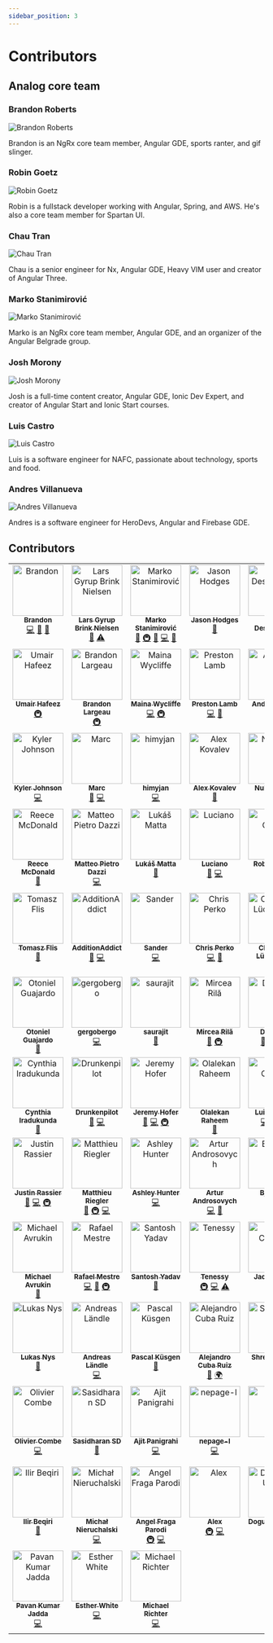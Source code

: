 ```yaml
---
sidebar_position: 3
---
```



# Contributors

## Analog core team

### Brandon Roberts

![Brandon Roberts](https://github.com/brandonroberts.png?size=240)

Brandon is an NgRx core team member, Angular GDE, sports ranter, and gif slinger.

### Robin Goetz

![Robin Goetz](https://github.com/goetzrobin.png?size=240)

Robin is a fullstack developer working with Angular, Spring, and AWS. He's also a core team member for Spartan UI.

### Chau Tran

![Chau Tran](https://github.com/nartc.png?size=240)

Chau is a senior engineer for Nx, Angular GDE, Heavy VIM user and creator of Angular Three.

### Marko Stanimirović

![Marko Stanimirović](https://github.com/markostanimirovic.png?size=240)

Marko is an NgRx core team member, Angular GDE, and an organizer of the Angular Belgrade group.

### Josh Morony

![Josh Morony](https://github.com/joshuamorony.png?size=240)

Josh is a full-time content creator, Angular GDE, Ionic Dev Expert, and creator of Angular Start and Ionic Start courses.

### Luis Castro

![Luis Castro](https://github.com/luishcastroc.png?size=240)

Luis is a software engineer for NAFC, passionate about technology, sports and food.

### Andres Villanueva

![Andres Villanueva](https://github.com/Villanuevand.png?size=240)

Andres is a software engineer for HeroDevs, Angular and Firebase GDE.

## Contributors

<!-- ALL-CONTRIBUTORS-LIST:START - Do not remove or modify this section -->
<!-- prettier-ignore-start -->
<!-- markdownlint-disable -->
<table>
  <tbody>
    <tr>
      <td align="center" valign="top" width="14.28%"><a href="https://brandonroberts.dev"><img src="https://avatars.githubusercontent.com/u/42211?v=4?s=100" width="100px;" alt="Brandon"/><br /><sub><b>Brandon</b></sub></a><br /><a href="https://github.com/analogjs/analog/commits?author=brandonroberts" title="Code">💻</a> <a href="https://github.com/analogjs/analog/commits?author=brandonroberts" title="Documentation">📖</a> <a href="#ideas-brandonroberts" title="Ideas, Planning, & Feedback">🤔</a></td>
      <td align="center" valign="top" width="14.28%"><a href="https://dev.to/layzee"><img src="https://avatars.githubusercontent.com/u/6364586?v=4?s=100" width="100px;" alt="Lars Gyrup Brink Nielsen"/><br /><sub><b>Lars Gyrup Brink Nielsen</b></sub></a><br /><a href="https://github.com/analogjs/analog/commits?author=LayZeeDK" title="Documentation">📖</a> <a href="https://github.com/analogjs/analog/commits?author=LayZeeDK" title="Tests">⚠️</a></td>
      <td align="center" valign="top" width="14.28%"><a href="https://dev.to/markostanimirovic"><img src="https://avatars.githubusercontent.com/u/17877290?v=4?s=100" width="100px;" alt="Marko Stanimirović"/><br /><sub><b>Marko Stanimirović</b></sub></a><br /><a href="#tool-markostanimirovic" title="Tools">🔧</a> <a href="#infra-markostanimirovic" title="Infrastructure (Hosting, Build-Tools, etc)">🚇</a> <a href="https://github.com/analogjs/analog/commits?author=markostanimirovic" title="Documentation">📖</a> <a href="https://github.com/analogjs/analog/commits?author=markostanimirovic" title="Code">💻</a> <a href="#design-markostanimirovic" title="Design">🎨</a></td>
      <td align="center" valign="top" width="14.28%"><a href="https://github.com/jasonhodges"><img src="https://avatars.githubusercontent.com/u/1988476?v=4?s=100" width="100px;" alt="Jason Hodges"/><br /><sub><b>Jason Hodges</b></sub></a><br /><a href="https://github.com/analogjs/analog/commits?author=jasonhodges" title="Documentation">📖</a></td>
      <td align="center" valign="top" width="14.28%"><a href="http://timdeschryver.dev"><img src="https://avatars.githubusercontent.com/u/28659384?v=4?s=100" width="100px;" alt="Tim Deschryver"/><br /><sub><b>Tim Deschryver</b></sub></a><br /><a href="#infra-timdeschryver" title="Infrastructure (Hosting, Build-Tools, etc)">🚇</a></td>
      <td align="center" valign="top" width="14.28%"><a href="http://dalenguyen.me"><img src="https://avatars.githubusercontent.com/u/14116156?v=4?s=100" width="100px;" alt="Dale Nguyen"/><br /><sub><b>Dale Nguyen</b></sub></a><br /><a href="https://github.com/analogjs/analog/commits?author=dalenguyen" title="Code">💻</a> <a href="#design-dalenguyen" title="Design">🎨</a></td>
      <td align="center" valign="top" width="14.28%"><a href="https://github.com/Villanuevand"><img src="https://avatars.githubusercontent.com/u/1209238?v=4?s=100" width="100px;" alt="Andrés Villanueva"/><br /><sub><b>Andrés Villanueva</b></sub></a><br /><a href="https://github.com/analogjs/analog/commits?author=Villanuevand" title="Documentation">📖</a> <a href="#translation-Villanuevand" title="Translation">🌍</a></td>
    </tr>
    <tr>
      <td align="center" valign="top" width="14.28%"><a href="https://umairhafeez.com"><img src="https://avatars.githubusercontent.com/u/6948878?v=4?s=100" width="100px;" alt="Umair Hafeez"/><br /><sub><b>Umair Hafeez</b></sub></a><br /><a href="#infra-umairhm" title="Infrastructure (Hosting, Build-Tools, etc)">🚇</a></td>
      <td align="center" valign="top" width="14.28%"><a href="https://github.com/Yberion"><img src="https://avatars.githubusercontent.com/u/4186385?v=4?s=100" width="100px;" alt="Brandon Largeau"/><br /><sub><b>Brandon Largeau</b></sub></a><br /><a href="#infra-Yberion" title="Infrastructure (Hosting, Build-Tools, etc)">🚇</a></td>
      <td align="center" valign="top" width="14.28%"><a href="https://mainawycliffe.dev/"><img src="https://avatars.githubusercontent.com/u/12270550?v=4?s=100" width="100px;" alt="Maina Wycliffe"/><br /><sub><b>Maina Wycliffe</b></sub></a><br /><a href="https://github.com/analogjs/analog/commits?author=mainawycliffe" title="Code">💻</a> <a href="#infra-mainawycliffe" title="Infrastructure (Hosting, Build-Tools, etc)">🚇</a></td>
      <td align="center" valign="top" width="14.28%"><a href="http://www.prestonlamb.com"><img src="https://avatars.githubusercontent.com/u/2006222?v=4?s=100" width="100px;" alt="Preston Lamb"/><br /><sub><b>Preston Lamb</b></sub></a><br /><a href="https://github.com/analogjs/analog/commits?author=pjlamb12" title="Code">💻</a> <a href="https://github.com/analogjs/analog/commits?author=pjlamb12" title="Documentation">📖</a></td>
      <td align="center" valign="top" width="14.28%"><a href="https://iamandrewluca.com"><img src="https://avatars.githubusercontent.com/u/1881266?v=4?s=100" width="100px;" alt="Andrew Luca"/><br /><sub><b>Andrew Luca</b></sub></a><br /><a href="https://github.com/analogjs/analog/commits?author=iamandrewluca" title="Code">💻</a></td>
      <td align="center" valign="top" width="14.28%"><a href="https://nartc.me"><img src="https://avatars.githubusercontent.com/u/25516557?v=4?s=100" width="100px;" alt="Chau Tran"/><br /><sub><b>Chau Tran</b></sub></a><br /><a href="https://github.com/analogjs/analog/commits?author=nartc" title="Code">💻</a> <a href="#infra-nartc" title="Infrastructure (Hosting, Build-Tools, etc)">🚇</a></td>
      <td align="center" valign="top" width="14.28%"><a href="https://github.com/simitch1"><img src="https://avatars.githubusercontent.com/u/20285365?v=4?s=100" width="100px;" alt="Simone "/><br /><sub><b>Simone </b></sub></a><br /><a href="https://github.com/analogjs/analog/commits?author=simitch1" title="Code">💻</a></td>
    </tr>
    <tr>
      <td align="center" valign="top" width="14.28%"><a href="http://kylerjohnson.dev"><img src="https://avatars.githubusercontent.com/u/75549176?v=4?s=100" width="100px;" alt="Kyler Johnson"/><br /><sub><b>Kyler Johnson</b></sub></a><br /><a href="https://github.com/analogjs/analog/commits?author=KylerJohnsonDev" title="Code">💻</a></td>
      <td align="center" valign="top" width="14.28%"><a href="https://marcjulian.de/?ref=github"><img src="https://avatars.githubusercontent.com/u/8985933?v=4?s=100" width="100px;" alt="Marc"/><br /><sub><b>Marc</b></sub></a><br /><a href="https://github.com/analogjs/analog/commits?author=marcjulian" title="Documentation">📖</a> <a href="https://github.com/analogjs/analog/commits?author=marcjulian" title="Code">💻</a></td>
      <td align="center" valign="top" width="14.28%"><a href="https://github.com/himyjan"><img src="https://avatars.githubusercontent.com/u/51815522?v=4?s=100" width="100px;" alt="himyjan"/><br /><sub><b>himyjan</b></sub></a><br /><a href="https://github.com/analogjs/analog/commits?author=himyjan" title="Code">💻</a></td>
      <td align="center" valign="top" width="14.28%"><a href="https://github.com/TicTak21"><img src="https://avatars.githubusercontent.com/u/44474697?v=4?s=100" width="100px;" alt="Alex Kovalev"/><br /><sub><b>Alex Kovalev</b></sub></a><br /><a href="https://github.com/analogjs/analog/commits?author=TicTak21" title="Documentation">📖</a></td>
      <td align="center" valign="top" width="14.28%"><a href="http://www.linkedin.com/in/nuhmanpk"><img src="https://avatars.githubusercontent.com/u/62880706?v=4?s=100" width="100px;" alt="Nuhman Pk"/><br /><sub><b>Nuhman Pk</b></sub></a><br /><a href="https://github.com/analogjs/analog/commits?author=nuhmanpk" title="Documentation">📖</a></td>
      <td align="center" valign="top" width="14.28%"><a href="https://github.com/miluoshi"><img src="https://avatars.githubusercontent.com/u/1130547?v=4?s=100" width="100px;" alt="Miloš Lajtman"/><br /><sub><b>Miloš Lajtman</b></sub></a><br /><a href="https://github.com/analogjs/analog/commits?author=miluoshi" title="Code">💻</a></td>
      <td align="center" valign="top" width="14.28%"><a href="https://www.youtube.com/c/CodeShotsWithProfanis"><img src="https://avatars.githubusercontent.com/u/7045092?v=4?s=100" width="100px;" alt="profanis"/><br /><sub><b>profanis</b></sub></a><br /><a href="https://github.com/analogjs/analog/commits?author=profanis" title="Code">💻</a></td>
    </tr>
    <tr>
      <td align="center" valign="top" width="14.28%"><a href="https://github.com/hrmcdonald"><img src="https://avatars.githubusercontent.com/u/39349270?v=4?s=100" width="100px;" alt="Reece McDonald"/><br /><sub><b>Reece McDonald</b></sub></a><br /><a href="https://github.com/analogjs/analog/commits?author=hrmcdonald" title="Documentation">📖</a></td>
      <td align="center" valign="top" width="14.28%"><a href="https://ilteoood.xyz/"><img src="https://avatars.githubusercontent.com/u/6383527?v=4?s=100" width="100px;" alt="Matteo Pietro Dazzi"/><br /><sub><b>Matteo Pietro Dazzi</b></sub></a><br /><a href="https://github.com/analogjs/analog/commits?author=ilteoood" title="Code">💻</a></td>
      <td align="center" valign="top" width="14.28%"><a href="http://lukasmatta.com"><img src="https://avatars.githubusercontent.com/u/4323927?v=4?s=100" width="100px;" alt="Lukáš Matta"/><br /><sub><b>Lukáš Matta</b></sub></a><br /><a href="https://github.com/analogjs/analog/commits?author=lukasmatta" title="Documentation">📖</a></td>
      <td align="center" valign="top" width="14.28%"><a href="http://ngrome.io"><img src="https://avatars.githubusercontent.com/u/281553?v=4?s=100" width="100px;" alt="Luciano"/><br /><sub><b>Luciano</b></sub></a><br /><a href="https://github.com/analogjs/analog/commits?author=lucianomurr" title="Documentation">📖</a> <a href="https://github.com/analogjs/analog/commits?author=lucianomurr" title="Code">💻</a></td>
      <td align="center" valign="top" width="14.28%"><a href="https://goetzrobin.github.io"><img src="https://avatars.githubusercontent.com/u/35136007?v=4?s=100" width="100px;" alt="Robin Goetz"/><br /><sub><b>Robin Goetz</b></sub></a><br /><a href="https://github.com/analogjs/analog/commits?author=goetzrobin" title="Code">💻</a></td>
      <td align="center" valign="top" width="14.28%"><a href="https://github.com/ch1ffa"><img src="https://avatars.githubusercontent.com/u/17417010?v=4?s=100" width="100px;" alt="Vadim Evseev"/><br /><sub><b>Vadim Evseev</b></sub></a><br /><a href="https://github.com/analogjs/analog/commits?author=ch1ffa" title="Code">💻</a></td>
      <td align="center" valign="top" width="14.28%"><a href="https://k9n.dev"><img src="https://avatars.githubusercontent.com/u/4279702?v=4?s=100" width="100px;" alt="Danny Koppenhagen"/><br /><sub><b>Danny Koppenhagen</b></sub></a><br /><a href="https://github.com/analogjs/analog/commits?author=d-koppenhagen" title="Documentation">📖</a> <a href="https://github.com/analogjs/analog/commits?author=d-koppenhagen" title="Code">💻</a></td>
    </tr>
    <tr>
      <td align="center" valign="top" width="14.28%"><a href="https://tomwebwalker.pl/"><img src="https://avatars.githubusercontent.com/u/11270899?v=4?s=100" width="100px;" alt="Tomasz Flis"/><br /><sub><b>Tomasz Flis</b></sub></a><br /><a href="https://github.com/analogjs/analog/commits?author=TomWebwalker" title="Documentation">📖</a></td>
      <td align="center" valign="top" width="14.28%"><a href="https://github.com/AdditionAddict"><img src="https://avatars.githubusercontent.com/u/48436581?v=4?s=100" width="100px;" alt="AdditionAddict"/><br /><sub><b>AdditionAddict</b></sub></a><br /><a href="https://github.com/analogjs/analog/commits?author=AdditionAddict" title="Documentation">📖</a> <a href="https://github.com/analogjs/analog/commits?author=AdditionAddict" title="Code">💻</a></td>
      <td align="center" valign="top" width="14.28%"><a href="https://www.linkedin.com/in/sander-t-0a461458"><img src="https://avatars.githubusercontent.com/u/17591696?v=4?s=100" width="100px;" alt="Sander"/><br /><sub><b>Sander</b></sub></a><br /><a href="https://github.com/analogjs/analog/commits?author=sand4rt" title="Code">💻</a></td>
      <td align="center" valign="top" width="14.28%"><a href="http://perko.dev"><img src="https://avatars.githubusercontent.com/u/5384791?v=4?s=100" width="100px;" alt="Chris Perko"/><br /><sub><b>Chris Perko</b></sub></a><br /><a href="https://github.com/analogjs/analog/commits?author=BaronVonPerko" title="Code">💻</a> <a href="https://github.com/analogjs/analog/commits?author=BaronVonPerko" title="Documentation">📖</a></td>
      <td align="center" valign="top" width="14.28%"><a href="https://christianlydemann.com"><img src="https://avatars.githubusercontent.com/u/9210691?v=4?s=100" width="100px;" alt="Christian Lüdemann"/><br /><sub><b>Christian Lüdemann</b></sub></a><br /><a href="https://github.com/analogjs/analog/commits?author=lydemann" title="Code">💻</a></td>
      <td align="center" valign="top" width="14.28%"><a href="http://yasser.page"><img src="https://avatars.githubusercontent.com/u/9917969?v=4?s=100" width="100px;" alt="Yasser"/><br /><sub><b>Yasser</b></sub></a><br /><a href="https://github.com/analogjs/analog/commits?author=yassernasc" title="Code">💻</a></td>
      <td align="center" valign="top" width="14.28%"><a href="https://github.com/MDyrcz5"><img src="https://avatars.githubusercontent.com/u/23345904?v=4?s=100" width="100px;" alt="Michał Dyrcz"/><br /><sub><b>Michał Dyrcz</b></sub></a><br /><a href="https://github.com/analogjs/analog/commits?author=MDyrcz5" title="Code">💻</a></td>
    </tr>
    <tr>
      <td align="center" valign="top" width="14.28%"><a href="https://github.com/otonielguajardo"><img src="https://avatars.githubusercontent.com/u/23427095?v=4?s=100" width="100px;" alt="Otoniel Guajardo"/><br /><sub><b>Otoniel Guajardo</b></sub></a><br /><a href="https://github.com/analogjs/analog/commits?author=otonielguajardo" title="Documentation">📖</a></td>
      <td align="center" valign="top" width="14.28%"><a href="https://github.com/gergobergo"><img src="https://avatars.githubusercontent.com/u/25322572?v=4?s=100" width="100px;" alt="gergobergo"/><br /><sub><b>gergobergo</b></sub></a><br /><a href="https://github.com/analogjs/analog/commits?author=gergobergo" title="Code">💻</a></td>
      <td align="center" valign="top" width="14.28%"><a href="https://github.com/saurajit"><img src="https://avatars.githubusercontent.com/u/3590300?v=4?s=100" width="100px;" alt="saurajit"/><br /><sub><b>saurajit</b></sub></a><br /><a href="https://github.com/analogjs/analog/commits?author=saurajit" title="Documentation">📖</a></td>
      <td align="center" valign="top" width="14.28%"><a href="http://www.monocube.com"><img src="https://avatars.githubusercontent.com/u/2464830?v=4?s=100" width="100px;" alt="Mircea Rilă"/><br /><sub><b>Mircea Rilă</b></sub></a><br /><a href="https://github.com/analogjs/analog/commits?author=zawasp" title="Documentation">📖</a> <a href="#infra-zawasp" title="Infrastructure (Hosting, Build-Tools, etc)">🚇</a></td>
      <td align="center" valign="top" width="14.28%"><a href="https://dafnik.me"><img src="https://avatars.githubusercontent.com/u/16242839?v=4?s=100" width="100px;" alt="Dominik"/><br /><sub><b>Dominik</b></sub></a><br /><a href="https://github.com/analogjs/analog/commits?author=Dafnik" title="Documentation">📖</a> <a href="https://github.com/analogjs/analog/commits?author=Dafnik" title="Code">💻</a> <a href="#infra-Dafnik" title="Infrastructure (Hosting, Build-Tools, etc)">🚇</a></td>
      <td align="center" valign="top" width="14.28%"><a href="https://henriquecustodia.dev"><img src="https://avatars.githubusercontent.com/u/5140430?v=4?s=100" width="100px;" alt="Henrique Custódia"/><br /><sub><b>Henrique Custódia</b></sub></a><br /><a href="https://github.com/analogjs/analog/commits?author=henriquecustodia" title="Documentation">📖</a></td>
      <td align="center" valign="top" width="14.28%"><a href="https://isoden.dev"><img src="https://avatars.githubusercontent.com/u/3771988?v=4?s=100" width="100px;" alt="ISODA Yu"/><br /><sub><b>ISODA Yu</b></sub></a><br /><a href="https://github.com/analogjs/analog/commits?author=isoden" title="Documentation">📖</a></td>
    </tr>
    <tr>
      <td align="center" valign="top" width="14.28%"><a href="http://cynthia-developer.netlify.com"><img src="https://avatars.githubusercontent.com/u/37863089?v=4?s=100" width="100px;" alt="Cynthia Iradukunda"/><br /><sub><b>Cynthia Iradukunda</b></sub></a><br /><a href="https://github.com/analogjs/analog/commits?author=ciradu2204" title="Documentation">📖</a></td>
      <td align="center" valign="top" width="14.28%"><a href="https://github.com/Drunkenpilot"><img src="https://avatars.githubusercontent.com/u/2257567?v=4?s=100" width="100px;" alt="Drunkenpilot"/><br /><sub><b>Drunkenpilot</b></sub></a><br /><a href="https://github.com/analogjs/analog/commits?author=Drunkenpilot" title="Documentation">📖</a> <a href="https://github.com/analogjs/analog/commits?author=Drunkenpilot" title="Code">💻</a></td>
      <td align="center" valign="top" width="14.28%"><a href="https://github.com/jeremyhofer"><img src="https://avatars.githubusercontent.com/u/17076628?v=4?s=100" width="100px;" alt="Jeremy Hofer"/><br /><sub><b>Jeremy Hofer</b></sub></a><br /><a href="https://github.com/analogjs/analog/commits?author=jeremyhofer" title="Documentation">📖</a> <a href="https://github.com/analogjs/analog/commits?author=jeremyhofer" title="Code">💻</a> <a href="#infra-jeremyhofer" title="Infrastructure (Hosting, Build-Tools, etc)">🚇</a></td>
      <td align="center" valign="top" width="14.28%"><a href="http://www.routechnology.tech"><img src="https://avatars.githubusercontent.com/u/61606062?v=4?s=100" width="100px;" alt="Olalekan Raheem"/><br /><sub><b>Olalekan Raheem</b></sub></a><br /><a href="https://github.com/analogjs/analog/commits?author=SOG-web" title="Documentation">📖</a></td>
      <td align="center" valign="top" width="14.28%"><a href="https://github.com/luishcastroc"><img src="https://avatars.githubusercontent.com/u/13698269?v=4?s=100" width="100px;" alt="Luis Castro"/><br /><sub><b>Luis Castro</b></sub></a><br /><a href="https://github.com/analogjs/analog/commits?author=luishcastroc" title="Code">💻</a> <a href="https://github.com/analogjs/analog/commits?author=luishcastroc" title="Documentation">📖</a> <a href="#translation-luishcastroc" title="Translation">🌍</a></td>
      <td align="center" valign="top" width="14.28%"><a href="https://github.com/QuantariusRay"><img src="https://avatars.githubusercontent.com/u/31900736?v=4?s=100" width="100px;" alt="Q"/><br /><sub><b>Q</b></sub></a><br /><a href="https://github.com/analogjs/analog/commits?author=QuantariusRay" title="Code">💻</a> <a href="https://github.com/analogjs/analog/commits?author=QuantariusRay" title="Documentation">📖</a></td>
      <td align="center" valign="top" width="14.28%"><a href="https://github.com/cskiwi"><img src="https://avatars.githubusercontent.com/u/847540?v=4?s=100" width="100px;" alt="Glenn Latomme"/><br /><sub><b>Glenn Latomme</b></sub></a><br /><a href="https://github.com/analogjs/analog/commits?author=cskiwi" title="Documentation">📖</a></td>
    </tr>
    <tr>
      <td align="center" valign="top" width="14.28%"><a href="http://www.justinrassier.com"><img src="https://avatars.githubusercontent.com/u/1228424?v=4?s=100" width="100px;" alt="Justin Rassier"/><br /><sub><b>Justin Rassier</b></sub></a><br /><a href="https://github.com/analogjs/analog/commits?author=justinrassier" title="Documentation">📖</a> <a href="https://github.com/analogjs/analog/commits?author=justinrassier" title="Code">💻</a> <a href="#infra-justinrassier" title="Infrastructure (Hosting, Build-Tools, etc)">🚇</a></td>
      <td align="center" valign="top" width="14.28%"><a href="http://riegler.fr"><img src="https://avatars.githubusercontent.com/u/1300985?v=4?s=100" width="100px;" alt="Matthieu Riegler"/><br /><sub><b>Matthieu Riegler</b></sub></a><br /><a href="https://github.com/analogjs/analog/commits?author=JeanMeche" title="Documentation">📖</a> <a href="#infra-JeanMeche" title="Infrastructure (Hosting, Build-Tools, etc)">🚇</a> <a href="https://github.com/analogjs/analog/commits?author=JeanMeche" title="Code">💻</a></td>
      <td align="center" valign="top" width="14.28%"><a href="https://github.com/ashley-hunter"><img src="https://avatars.githubusercontent.com/u/20795331?v=4?s=100" width="100px;" alt="Ashley Hunter"/><br /><sub><b>Ashley Hunter</b></sub></a><br /><a href="https://github.com/analogjs/analog/commits?author=ashley-hunter" title="Code">💻</a></td>
      <td align="center" valign="top" width="14.28%"><a href="http://ng-guru.io"><img src="https://avatars.githubusercontent.com/u/7337691?v=4?s=100" width="100px;" alt="Artur Androsovych"/><br /><sub><b>Artur Androsovych</b></sub></a><br /><a href="https://github.com/analogjs/analog/commits?author=arturovt" title="Code">💻</a> <a href="https://github.com/analogjs/analog/commits?author=arturovt" title="Documentation">📖</a></td>
      <td align="center" valign="top" width="14.28%"><a href="https://bjornlu.com"><img src="https://avatars.githubusercontent.com/u/34116392?v=4?s=100" width="100px;" alt="Bjorn Lu"/><br /><sub><b>Bjorn Lu</b></sub></a><br /><a href="#infra-bluwy" title="Infrastructure (Hosting, Build-Tools, etc)">🚇</a></td>
      <td align="center" valign="top" width="14.28%"><a href="https://github.com/omarbelkhodja"><img src="https://avatars.githubusercontent.com/u/2501093?v=4?s=100" width="100px;" alt="Omar BELKHODJA"/><br /><sub><b>Omar BELKHODJA</b></sub></a><br /><a href="https://github.com/analogjs/analog/commits?author=omarbelkhodja" title="Code">💻</a></td>
      <td align="center" valign="top" width="14.28%"><a href="https://github.com/deepakrudrapaul"><img src="https://avatars.githubusercontent.com/u/25549935?v=4?s=100" width="100px;" alt="Deepak Rudra Paul"/><br /><sub><b>Deepak Rudra Paul</b></sub></a><br /><a href="https://github.com/analogjs/analog/commits?author=deepakrudrapaul" title="Documentation">📖</a></td>
    </tr>
    <tr>
      <td align="center" valign="top" width="14.28%"><a href="https://github.com/mavrukin"><img src="https://avatars.githubusercontent.com/u/239147?v=4?s=100" width="100px;" alt="Michael Avrukin"/><br /><sub><b>Michael Avrukin</b></sub></a><br /><a href="https://github.com/analogjs/analog/commits?author=mavrukin" title="Documentation">📖</a></td>
      <td align="center" valign="top" width="14.28%"><a href="https://github.com/rlmestre"><img src="https://avatars.githubusercontent.com/u/277805?v=4?s=100" width="100px;" alt="Rafael Mestre"/><br /><sub><b>Rafael Mestre</b></sub></a><br /><a href="https://github.com/analogjs/analog/commits?author=rlmestre" title="Code">💻</a> <a href="https://github.com/analogjs/analog/commits?author=rlmestre" title="Documentation">📖</a> <a href="#infra-rlmestre" title="Infrastructure (Hosting, Build-Tools, etc)">🚇</a></td>
      <td align="center" valign="top" width="14.28%"><a href="https://github.com/santoshyadavdev"><img src="https://avatars.githubusercontent.com/u/11923975?v=4?s=100" width="100px;" alt="Santosh Yadav"/><br /><sub><b>Santosh Yadav</b></sub></a><br /><a href="https://github.com/analogjs/analog/commits?author=santoshyadavdev" title="Documentation">📖</a></td>
      <td align="center" valign="top" width="14.28%"><a href="https://github.com/Tenessy"><img src="https://avatars.githubusercontent.com/u/65855673?v=4?s=100" width="100px;" alt="Tenessy"/><br /><sub><b>Tenessy</b></sub></a><br /><a href="#infra-Tenessy" title="Infrastructure (Hosting, Build-Tools, etc)">🚇</a> <a href="https://github.com/analogjs/analog/commits?author=Tenessy" title="Code">💻</a> <a href="https://github.com/analogjs/analog/commits?author=Tenessy" title="Tests">⚠️</a></td>
      <td align="center" valign="top" width="14.28%"><a href="https://github.com/Jad31"><img src="https://avatars.githubusercontent.com/u/46532649?v=4?s=100" width="100px;" alt="Jad Chahed"/><br /><sub><b>Jad Chahed</b></sub></a><br /><a href="https://github.com/analogjs/analog/commits?author=Jad31" title="Documentation">📖</a> <a href="#translation-Jad31" title="Translation">🌍</a></td>
      <td align="center" valign="top" width="14.28%"><a href="https://www.gta-sa.com.br/"><img src="https://avatars.githubusercontent.com/u/40439982?v=4?s=100" width="100px;" alt="Gesiel Rosa"/><br /><sub><b>Gesiel Rosa</b></sub></a><br /><a href="https://github.com/analogjs/analog/commits?author=gesielrosa" title="Documentation">📖</a> <a href="#translation-gesielrosa" title="Translation">🌍</a></td>
      <td align="center" valign="top" width="14.28%"><a href="http://besimgurbuz.dev/"><img src="https://avatars.githubusercontent.com/u/33575384?v=4?s=100" width="100px;" alt="Besim Gürbüz"/><br /><sub><b>Besim Gürbüz</b></sub></a><br /><a href="https://github.com/analogjs/analog/commits?author=besimgurbuz" title="Documentation">📖</a> <a href="#translation-besimgurbuz" title="Translation">🌍</a></td>
    </tr>
    <tr>
      <td align="center" valign="top" width="14.28%"><a href="https://github.com/lukasnys"><img src="https://avatars.githubusercontent.com/u/22593230?v=4?s=100" width="100px;" alt="Lukas Nys"/><br /><sub><b>Lukas Nys</b></sub></a><br /><a href="https://github.com/analogjs/analog/commits?author=lukasnys" title="Documentation">📖</a></td>
      <td align="center" valign="top" width="14.28%"><a href="https://github.com/alaendle"><img src="https://avatars.githubusercontent.com/u/969523?v=4?s=100" width="100px;" alt="Andreas Ländle"/><br /><sub><b>Andreas Ländle</b></sub></a><br /><a href="https://github.com/analogjs/analog/commits?author=alaendle" title="Code">💻</a></td>
      <td align="center" valign="top" width="14.28%"><a href="https://ksgn.dev"><img src="https://avatars.githubusercontent.com/u/498197?v=4?s=100" width="100px;" alt="Pascal Küsgen"/><br /><sub><b>Pascal Küsgen</b></sub></a><br /><a href="https://github.com/analogjs/analog/commits?author=Pascalmh" title="Documentation">📖</a></td>
      <td align="center" valign="top" width="14.28%"><a href="http://alejandrocuba.com"><img src="https://avatars.githubusercontent.com/u/6283346?v=4?s=100" width="100px;" alt="Alejandro Cuba Ruiz"/><br /><sub><b>Alejandro Cuba Ruiz</b></sub></a><br /><a href="https://github.com/analogjs/analog/commits?author=alejandrocuba" title="Documentation">📖</a> <a href="#translation-alejandrocuba" title="Translation">🌍</a></td>
      <td align="center" valign="top" width="14.28%"><a href="https://github.com/Shreyas0410"><img src="https://avatars.githubusercontent.com/u/70795867?v=4?s=100" width="100px;" alt="Shreyas0410"/><br /><sub><b>Shreyas0410</b></sub></a><br /><a href="https://github.com/analogjs/analog/commits?author=Shreyas0410" title="Documentation">📖</a></td>
      <td align="center" valign="top" width="14.28%"><a href="https://github.com/Den-dp"><img src="https://avatars.githubusercontent.com/u/1770529?v=4?s=100" width="100px;" alt="Denis Bendrikov"/><br /><sub><b>Denis Bendrikov</b></sub></a><br /><a href="https://github.com/analogjs/analog/commits?author=Den-dp" title="Documentation">📖</a></td>
      <td align="center" valign="top" width="14.28%"><a href="https://github.com/iancharlesdouglas"><img src="https://avatars.githubusercontent.com/u/3481593?v=4?s=100" width="100px;" alt="iancharlesdouglas"/><br /><sub><b>iancharlesdouglas</b></sub></a><br /><a href="https://github.com/analogjs/analog/commits?author=iancharlesdouglas" title="Documentation">📖</a></td>
    </tr>
    <tr>
      <td align="center" valign="top" width="14.28%"><a href="https://twitter.com/OCombe"><img src="https://avatars.githubusercontent.com/u/265378?v=4?s=100" width="100px;" alt="Olivier Combe"/><br /><sub><b>Olivier Combe</b></sub></a><br /><a href="https://github.com/analogjs/analog/commits?author=ocombe" title="Code">💻</a></td>
      <td align="center" valign="top" width="14.28%"><a href="https://github.com/sasidharansd"><img src="https://avatars.githubusercontent.com/u/47988127?v=4?s=100" width="100px;" alt="Sasidharan SD"/><br /><sub><b>Sasidharan SD</b></sub></a><br /><a href="https://github.com/analogjs/analog/commits?author=sasidharansd" title="Documentation">📖</a></td>
      <td align="center" valign="top" width="14.28%"><a href="https://beta.ajitpanigrahi.com"><img src="https://avatars.githubusercontent.com/u/19947758?v=4?s=100" width="100px;" alt="Ajit Panigrahi"/><br /><sub><b>Ajit Panigrahi</b></sub></a><br /><a href="https://github.com/analogjs/analog/commits?author=ajitzero" title="Code">💻</a></td>
      <td align="center" valign="top" width="14.28%"><a href="https://github.com/nemu69"><img src="https://avatars.githubusercontent.com/u/43633395?v=4?s=100" width="100px;" alt="nepage-l"/><br /><sub><b>nepage-l</b></sub></a><br /><a href="https://github.com/analogjs/analog/commits?author=nemu69" title="Code">💻</a></td>
      <td align="center" valign="top" width="14.28%"><a href="https://jeffreysmith.ninja"><img src="https://avatars.githubusercontent.com/u/5161547?v=4?s=100" width="100px;" alt="Jeff"/><br /><sub><b>Jeff</b></sub></a><br /><a href="https://github.com/analogjs/analog/commits?author=Jefftopia" title="Code">💻</a></td>
      <td align="center" valign="top" width="14.28%"><a href="https://sammymohamed.com"><img src="https://avatars.githubusercontent.com/u/22568206?v=4?s=100" width="100px;" alt="Sammy Mohamed"/><br /><sub><b>Sammy Mohamed</b></sub></a><br /><a href="https://github.com/analogjs/analog/commits?author=thatsamsonkid" title="Documentation">📖</a></td>
      <td align="center" valign="top" width="14.28%"><a href="https://www.joshmorony.com"><img src="https://avatars.githubusercontent.com/u/2578009?v=4?s=100" width="100px;" alt="Josh Morony"/><br /><sub><b>Josh Morony</b></sub></a><br /><a href="https://github.com/analogjs/analog/commits?author=joshuamorony" title="Code">💻</a></td>
    </tr>
    <tr>
      <td align="center" valign="top" width="14.28%"><a href="https://github.com/ilirbeqirii"><img src="https://avatars.githubusercontent.com/u/24731032?v=4?s=100" width="100px;" alt="Ilir Beqiri"/><br /><sub><b>Ilir Beqiri</b></sub></a><br /><a href="https://github.com/analogjs/analog/commits?author=ilirbeqirii" title="Documentation">📖</a></td>
      <td align="center" valign="top" width="14.28%"><a href="https://github.com/remes2000"><img src="https://avatars.githubusercontent.com/u/26173223?v=4?s=100" width="100px;" alt="Michał Nieruchalski"/><br /><sub><b>Michał Nieruchalski</b></sub></a><br /><a href="https://github.com/analogjs/analog/commits?author=remes2000" title="Code">💻</a></td>
      <td align="center" valign="top" width="14.28%"><a href="https://angelfraga.com/"><img src="https://avatars.githubusercontent.com/u/11693938?v=4?s=100" width="100px;" alt="Angel Fraga Parodi"/><br /><sub><b>Angel Fraga Parodi</b></sub></a><br /><a href="#infra-angelfraga" title="Infrastructure (Hosting, Build-Tools, etc)">🚇</a> <a href="https://github.com/analogjs/analog/commits?author=angelfraga" title="Code">💻</a></td>
      <td align="center" valign="top" width="14.28%"><a href="https://alexfriesen.net/"><img src="https://avatars.githubusercontent.com/u/1307706?v=4?s=100" width="100px;" alt="Alex"/><br /><sub><b>Alex</b></sub></a><br /><a href="#infra-alexfriesen" title="Infrastructure (Hosting, Build-Tools, etc)">🚇</a> <a href="https://github.com/analogjs/analog/commits?author=alexfriesen" title="Code">💻</a></td>
      <td align="center" valign="top" width="14.28%"><a href="https://github.com/duluca"><img src="https://avatars.githubusercontent.com/u/822159?v=4?s=100" width="100px;" alt="Doguhan Uluca"/><br /><sub><b>Doguhan Uluca</b></sub></a><br /><a href="https://github.com/analogjs/analog/commits?author=duluca" title="Documentation">📖</a></td>
      <td align="center" valign="top" width="14.28%"><a href="https://github.com/nckirik"><img src="https://avatars.githubusercontent.com/u/53273233?v=4?s=100" width="100px;" alt="N. Can KIRIK"/><br /><sub><b>N. Can KIRIK</b></sub></a><br /><a href="https://github.com/analogjs/analog/commits?author=nckirik" title="Code">💻</a></td>
      <td align="center" valign="top" width="14.28%"><a href="https://github.com/ShPelles"><img src="https://avatars.githubusercontent.com/u/43875468?v=4?s=100" width="100px;" alt="ShPelles"/><br /><sub><b>ShPelles</b></sub></a><br /><a href="https://github.com/analogjs/analog/commits?author=ShPelles" title="Documentation">📖</a></td>
    </tr>
    <tr>
      <td align="center" valign="top" width="14.28%"><a href="https://pavankjadda.dev"><img src="https://avatars.githubusercontent.com/u/17564080?v=4?s=100" width="100px;" alt="Pavan Kumar Jadda"/><br /><sub><b>Pavan Kumar Jadda</b></sub></a><br /><a href="https://github.com/analogjs/analog/commits?author=pavankjadda" title="Code">💻</a></td>
      <td align="center" valign="top" width="14.28%"><a href="https://monacodelisa.com/"><img src="https://avatars.githubusercontent.com/u/64324417?v=4?s=100" width="100px;" alt="Esther White"/><br /><sub><b>Esther White</b></sub></a><br /><a href="https://github.com/analogjs/analog/commits?author=monacodelisa" title="Code">💻</a></td>
      <td align="center" valign="top" width="14.28%"><a href="https://github.com/Micha-Richter"><img src="https://avatars.githubusercontent.com/u/12509902?v=4?s=100" width="100px;" alt="Michael Richter"/><br /><sub><b>Michael Richter</b></sub></a><br /><a href="https://github.com/analogjs/analog/commits?author=Micha-Richter" title="Code">💻</a></td>
    </tr>
  </tbody>
</table>

<!-- markdownlint-restore -->
<!-- prettier-ignore-end -->

<!-- ALL-CONTRIBUTORS-LIST:END -->
